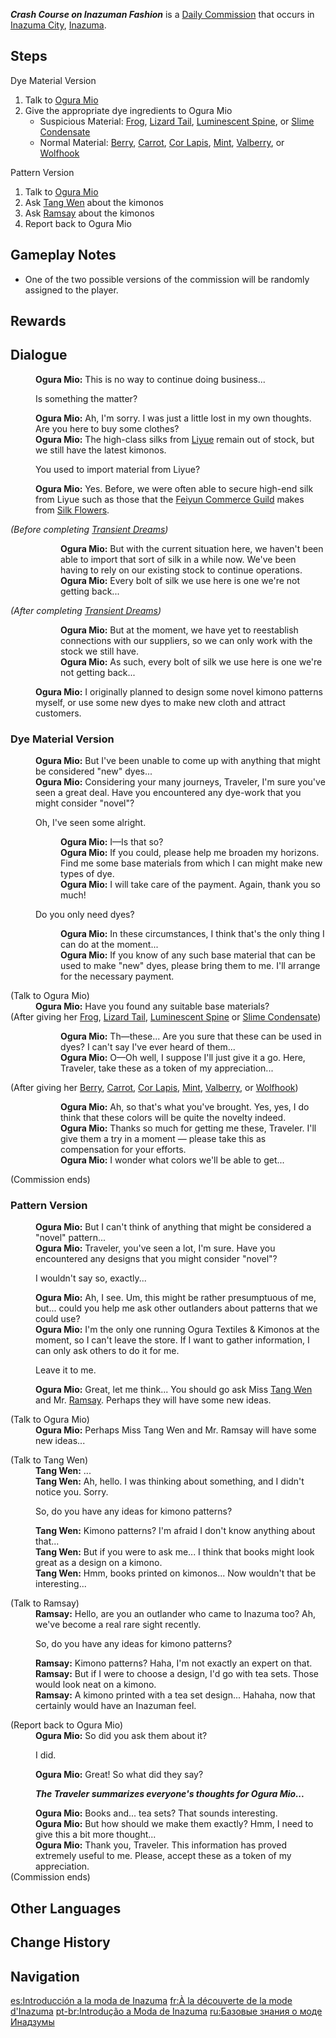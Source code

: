 {{Quest Infobox
|id            = 22039; 22040
|type          = Commission
|image         = Commission Crash Course on Inazuman Fashion.png
|npc           = Ogura Mio
|startLocation = [[Inazuma City]], [[Inazuma]]
|region        = Inazuma
|area          = Narukami Island
|subarea       = Inazuma City
|requirement   = 
|other         = *AR-Dependent Rewards
|characters    = Ogura Mio; Tang Wen; Ramsay; Traveler
}}
'''''Crash Course on Inazuman Fashion''''' is a [[Daily Commission]] that occurs in [[Inazuma City]], [[Inazuma]].

==Steps==
;Dye Material Version
#Talk to [[Ogura Mio]]
#Give the appropriate dye ingredients to Ogura Mio
#*Suspicious Material: [[Frog]], [[Lizard Tail]], [[Luminescent Spine]], or [[Slime Condensate]]
#*Normal Material: [[Berry]], [[Carrot]], [[Cor Lapis]], [[Mint]], [[Valberry]], or [[Wolfhook]]

;Pattern Version
#Talk to [[Ogura Mio]]
#Ask [[Tang Wen]] about the kimonos
#Ask [[Ramsay]] about the kimonos
#Report back to Ogura Mio

==Gameplay Notes==
* One of the two possible versions of the commission will be randomly assigned to the player.

==Rewards==
{{Commission Rewards|full}}

==Dialogue==
{{Quest Description|[[Ogura Mio]], the owner of [[Ogura Textiles & Kimonos]], is rather anxious about something...}}
{{Dialogue start}}
:'''Ogura Mio:''' This is no way to continue doing business...
:{{DIcon}} Is something the matter?
:'''Ogura Mio:''' Ah, I'm sorry. I was just  a little lost in my own thoughts. Are you here to buy some clothes?
:'''Ogura Mio:''' The high-class silks from [[Liyue]] remain out of stock, but we still have the latest kimonos.
:{{DIcon}} You used to import material from Liyue?
:'''Ogura Mio:''' Yes. Before, we were often able to secure high-end silk from Liyue such as those that the [[Feiyun Commerce Guild]] makes from [[Silk Flower]]s.

;''(Before completing [[Transient Dreams]])''
::'''Ogura Mio:''' But with the current situation here, we haven't been able to import that sort of silk in a while now. We've been having to rely on our existing stock to continue operations.
::'''Ogura Mio:''' Every bolt of silk we use here is one we're not getting back...

;''(After completing [[Transient Dreams]])''
::'''Ogura Mio:''' But at the moment, we have yet to reestablish connections with our suppliers, so we can only work with the stock we still have.
::'''Ogura Mio:''' As such, every bolt of silk we use here is one we're not getting back...

:'''Ogura Mio:''' I originally planned to design some novel kimono patterns myself, or use some new dyes to make new cloth and attract customers.
<!-- either dialogue will randomly show up -->
===Dye Material Version===
:'''Ogura Mio:''' But I've been unable to come up with anything that might be considered "new" dyes...
:'''Ogura Mio:''' Considering your many journeys, Traveler, I'm sure you've seen a great deal. Have you encountered any dye-work that you might consider "novel"?
:{{DIcon}} Oh, I've seen some alright.
::'''Ogura Mio:''' I&mdash;Is that so?
::'''Ogura Mio:''' If you could, please help me broaden my horizons. Find me some base materials from which I can might make new types of dye.
::'''Ogura Mio:''' I will take care of the payment. Again, thank you so much!
:{{DIcon}} Do you only need dyes?
::'''Ogura Mio:''' In these circumstances, I think that's the only thing I can do at the moment...
::'''Ogura Mio:''' If you know of any such base material that can be used to make "new" dyes, please bring them to me. I'll arrange for the necessary payment.

;(Talk to Ogura Mio)
:'''Ogura Mio:''' Have you found any suitable base materials?
;(After giving her [[Frog]], [[Lizard Tail]], [[Luminescent Spine]] or [[Slime Condensate]])
::'''Ogura Mio:''' Th&mdash;these... Are you sure that these can be used in dyes? I can't say I've ever heard of them...
::'''Ogura Mio:''' O&mdash;Oh well, I suppose I'll just give it a go. Here, Traveler, take these as a token of my appreciation...
;(After giving her [[Berry]], [[Carrot]], [[Cor Lapis]], [[Mint]], [[Valberry]], or [[Wolfhook]])
::'''Ogura Mio:''' Ah, so that's what you've brought. Yes, yes, I do think that these colors will be quite the novelty indeed.
::'''Ogura Mio:''' Thanks so much for getting me these, Traveler. I'll give them a try in a moment &mdash; please take this as compensation for your efforts.
::'''Ogura Mio:''' I wonder what colors we'll be able to get...
;(Commission ends)

===Pattern Version===
:'''Ogura Mio:''' But I can't think of anything that might be considered a "novel" pattern...
:'''Ogura Mio:''' Traveler, you've seen a lot, I'm sure. Have you encountered any designs that you might consider "novel"?
:{{DIcon}} I wouldn't say so, exactly...
:'''Ogura Mio:''' Ah, I see. Um, this might be rather presumptuous of me, but... could you help me ask other outlanders about patterns that we could use?
:'''Ogura Mio:''' I'm the only one running Ogura Textiles & Kimonos at the moment, so I can't leave the store. If I want to gather information, I can only ask others to do it for me.
:{{DIcon}} Leave it to me.
:'''Ogura Mio:''' Great, let me think... You should go ask Miss [[Tang Wen]] and Mr. [[Ramsay]]. Perhaps they will have some new ideas.

;(Talk to Ogura Mio)
:'''Ogura Mio:''' Perhaps Miss Tang Wen and Mr. Ramsay will have some new ideas...

;(Talk to Tang Wen)
:'''Tang Wen:''' ...
:'''Tang Wen:''' Ah, hello. I was thinking about something, and I didn't notice you. Sorry.
:{{DIcon|Quest}} So, do you have any ideas for kimono patterns?
:'''Tang Wen:''' Kimono patterns? I'm afraid I don't know anything about that...
:'''Tang Wen:''' But if you were to ask me... I think that books might look great as a design on a kimono.
:'''Tang Wen:''' Hmm, books printed on kimonos... Now wouldn't that be interesting...

;(Talk to Ramsay)
:'''Ramsay:''' Hello, are you an outlander who came to Inazuma too? Ah, we've become a real rare sight recently.
:{{DIcon|Quest}} So, do you have any ideas for kimono patterns?
:'''Ramsay:''' Kimono patterns? Haha, I'm not exactly an expert on that.
:'''Ramsay:''' But if I were to choose a design, I'd go with tea sets. Those would look neat on a kimono.
:'''Ramsay:''' A kimono printed with a tea set design... Hahaha, now that certainly would have an Inazuman feel.

;(Report back to Ogura Mio)
:'''Ogura Mio:''' So did you ask them about it?
:{{DIcon}} I did.
:'''Ogura Mio:''' Great! So what did they say?

:'''''The Traveler summarizes everyone's thoughts for Ogura Mio...'''''

:'''Ogura Mio:''' Books and... tea sets? That sounds interesting.
:'''Ogura Mio:''' But how should we make them exactly? Hmm, I need to give this a bit more thought...
:'''Ogura Mio:''' Thank you, Traveler. This information has proved extremely useful to me. Please, accept these as a token of my appreciation.
;(Commission ends)
{{Dialogue end}}

==Other Languages==
{{Other Languages
|en      = Crash Course on Inazuman Fashion
|zhs     = 稻妻时尚入门
|zhs_rm  = Dàoqī Shíshàng Rùmén
|zht     = 稻妻時尚入門
|zht_rm  = Dàoqī Shíshàng Rùmén
|zh_tl   = Introduction to Inazuma Fashion
|ja      = 稲妻ファッション入門
|ja_rm   = Inazuma Fasshon Nyuumon
|ja_tl   = Introduction to Inazuma Fashion
|ko      = 이나즈마 패션 입문기
|ko_rm   = Inajeuma Paesyeon Ipmungi
|ko_tl   = Inazuma Fashion Introduction
|es      = Introducción a la moda de Inazuma
|es_tl   = Introduction to Inazuma's Fashion
|fr      = À la découverte de la mode d'Inazuma
|fr_tl   = Discovering the Fashion of Inazuma
|ru      = Базовые знания о моде Инадзумы
|ru_tl   = Basic Knowledge About Inazuma Fashion
|th      = หลักสูตรเร่งรัดของแฟชั่น Inazuma
|th_rm   = 
|th_tl   = Rushed Course of Inazuman Fashion
|vi      = Nhập Môn Thời Trang Inazuma
|vi_tl   = Introduction to Inazuma Fashion
|de      = Einführung in die Inazuma-Mode
|de_tl   = Introduction into Inazuma-Fashion
|id      = Kursus Singkat Fashion Inazuma
|id_tl   = Crash Course on Inazuman Fashion
|pt      = Introdução a Moda de Inazuma
|pt_tl   = Introduction to Inazuma's Fashion
|tr      = Hızlandırılmış Inazuma Modası Programı
|tr_tl   = 
|it      = Corso intensivo sulla moda di Inazuma
|it_tl   = 
}}

==Change History==
{{Change History|2.0}}

==Navigation==
{{Commission Navbox|Inazuma|Standalone}}

[[es:Introducción a la moda de Inazuma]]
[[fr:À la découverte de la mode d'Inazuma]]
[[pt-br:Introdução a Moda de Inazuma]]
[[ru:Базовые знания о моде Инадзумы]]